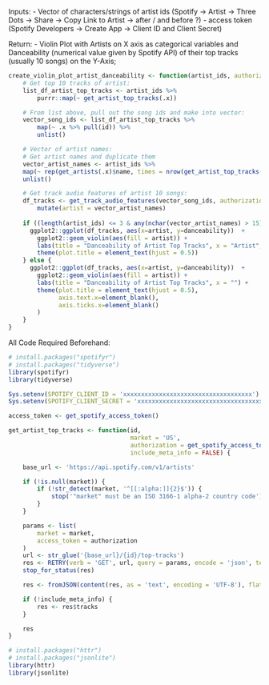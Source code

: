 Inputs:
- Vector of characters/strings of artist ids (Spotify -> Artist -> Three Dots -> Share -> Copy Link to Artist -> after / and before ?)
- access token (Spotify Developers -> Create App -> Client ID and Client Secret)

Return:
- Violin Plot with Artists on X axis as categorical variables and Danceability (numerical value given by Spotify API) of their top tracks (usually 10 songs) on the Y-Axis;
```r
create_violin_plot_artist_danceability <- function(artist_ids, authorization = get_spotify_access_token()) {
    # Get top 10 tracks of artist:
    list_df_artist_top_tracks <- artist_ids %>% 
        purrr::map(~ get_artist_top_tracks(.x))

    # From list above, pull out the song ids and make into vector:
    vector_song_ids <- list_df_artist_top_tracks %>%
        map(~ .x %>% pull(id)) %>% 
        unlist()

    # Vector of artist names:
    # Get artist names and duplicate them
    vector_artist_names <- artist_ids %>% 
    map(~ rep(get_artists(.x)$name, times = nrow(get_artist_top_tracks(.x)))) %>% 
    unlist()

    # Get track audio features of artist 10 songs:
    df_tracks <- get_track_audio_features(vector_song_ids, authorization = get_spotify_access_token()) %>%  
        mutate(artist = vector_artist_names)
    
    if ((length(artist_ids) <= 3 & any(nchar(vector_artist_names) > 15) & any(nchar(vector_artist_names) < 30)) | (length(artist_ids) <= 5 & all(nchar(vector_artist_names) <= 15))) {
      ggplot2::ggplot(df_tracks, aes(x=artist, y=danceability))  + 
        ggplot2::geom_violin(aes(fill = artist)) + 
        labs(title = "Danceability of Artist Top Tracks", x = "Artist", y = "Danceability", fill = "Artist") + 
        theme(plot.title = element_text(hjust = 0.5))
    } else {
      ggplot2::ggplot(df_tracks, aes(x=artist, y=danceability))  + 
        ggplot2::geom_violin(aes(fill = artist)) + 
        labs(title = "Danceability of Artist Top Tracks", x = "") + 
        theme(plot.title = element_text(hjust = 0.5), 
              axis.text.x=element_blank(),
              axis.ticks.x=element_blank() 
        )
    }
}
```

All Code Required Beforehand:
```r
# install.packages("spotifyr")
# install.packages("tidyverse")
library(spotifyr)
library(tidyverse)
```

```r
Sys.setenv(SPOTIFY_CLIENT_ID = 'xxxxxxxxxxxxxxxxxxxxxxxxxxxxxxxxxxxx')
Sys.setenv(SPOTIFY_CLIENT_SECRET = 'xxxxxxxxxxxxxxxxxxxxxxxxxxxxxxxxxxxx')

access_token <- get_spotify_access_token()
```

```r
get_artist_top_tracks <- function(id,
                                  market = 'US',
                                  authorization = get_spotify_access_token(),
                                  include_meta_info = FALSE) {

    base_url <- 'https://api.spotify.com/v1/artists'

    if (!is.null(market)) {
        if (!str_detect(market, '^[[:alpha:]]{2}$')) {
            stop('"market" must be an ISO 3166-1 alpha-2 country code')
        }
    }

    params <- list(
        market = market,
        access_token = authorization
    )
    url <- str_glue('{base_url}/{id}/top-tracks')
    res <- RETRY(verb = 'GET', url, query = params, encode = 'json', terminate_on = c(401, 403, 404))
    stop_for_status(res)

    res <- fromJSON(content(res, as = 'text', encoding = 'UTF-8'), flatten = TRUE)

    if (!include_meta_info) {
        res <- res$tracks
    }

    res
}
```

```r
# install.packages("httr")
# install.packages("jsonlite")
library(httr)
library(jsonlite)
```
